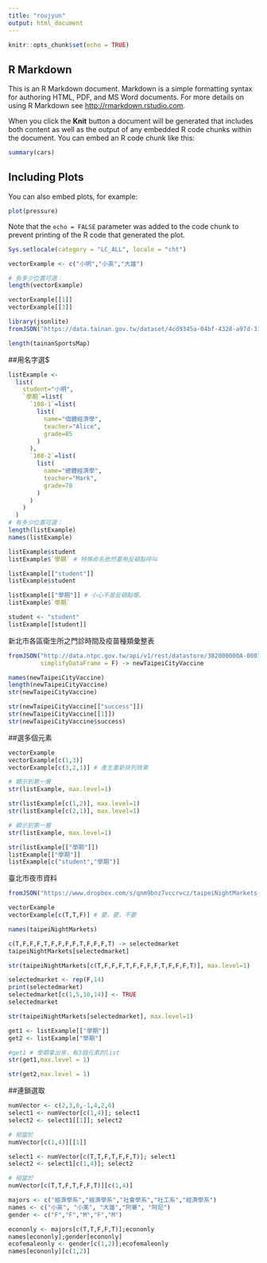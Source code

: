 ```yaml
---
title: "roujyun"
output: html_document
---
```


```r
knitr::opts_chunk$set(echo = TRUE)
```

## R Markdown

This is an R Markdown document. Markdown is a simple formatting syntax for authoring HTML, PDF, and MS Word documents. For more details on using R Markdown see <http://rmarkdown.rstudio.com>.

When you click the **Knit** button a document will be generated that includes both content as well as the output of any embedded R code chunks within the document. You can embed an R code chunk like this:

```r
summary(cars)
```

## Including Plots

You can also embed plots, for example:

```r
plot(pressure)
```

Note that the `echo = FALSE` parameter was added to the code chunk to prevent printing of the R code that generated the plot.
```r
Sys.setlocale(category = "LC_ALL", locale = "cht")
```

```r
vectorExample <- c("小明","小英","大雄")

# 有多少位置可選：
length(vectorExample)
```
```r
vectorExample[[1]]
vectorExample[[3]]
```
```r
library(jsonlite)
fromJSON("https://data.tainan.gov.tw/dataset/4cd9345a-04bf-4328-a97d-314ff78b4763/resource/afc025fc-1ef4-447c-b785-a680391d0ca1/download/tnsport2.json", simplifyDataFrame = F) -> tainanSportsMap

length(tainanSportsMap)
```
##用名字選$
```r
listExample <- 
  list(
    student="小明",
    `學期`=list(
      `108-1`=list(
        list(
          name="個體經濟學",
          teacher="Alice",
          grade=85
        )
      ),
      `108-2`=list(
        list(
          name="總體經濟學",
          teacher="Mark",
          grade=78
        )
      )
    )
  )
# 有多少位置可選：
length(listExample)
names(listExample)
```
```r
listExample$student
listExample$`學期` # 特殊命名依然要用反頓點呼叫
```
```r
listExample[["student"]]
listExample$student

listExample[["學期"]] # 小心不是反頓點喔。
listExample$`學期`
```
```r
student <- "student"
listExample[[student]]
```
新北市各區衛生所之門診時間及疫苗種類彙整表
```r
fromJSON("http://data.ntpc.gov.tw/api/v1/rest/datastore/382000000A-000157-002",
         simplifyDataFrame = F) -> newTaipeiCityVaccine
```
```r
names(newTaipeiCityVaccine)
length(newTaipeiCityVaccine)
str(newTaipeiCityVaccine)
```
```r
str(newTaipeiCityVaccine[["success"]])
str(newTaipeiCityVaccine[[1]])
str(newTaipeiCityVaccine$success)
```
##選多個元素
```r
vectorExample
vectorExample[c(1,3)]
vectorExample[c(3,2,1)] # 產生重新排列效果
```
```r
# 顯示到第一層
str(listExample, max.level=1)

str(listExample[c(1,2)], max.level=1)
str(listExample[c(2,1)], max.level=1)
```
```r
# 顯示到第一層
str(listExample, max.level=1)

str(listExample[["學期"]])
listExample[["學期"]]
listExample[c("student","學期")]
```
臺北市夜市資料
```r
fromJSON("https://www.dropbox.com/s/qnm9bnz7vccrvcz/taipeiNightMarkets.json?dl=1", simplifyDataFrame = F) -> taipeiNightMarkets
```

```r
vectorExample
vectorExample[c(T,T,F)] # 要，要，不要
```
```r
names(taipeiNightMarkets)
```
```r
c(T,F,F,F,T,F,F,F,F,T,F,F,F,T) -> selectedmarket
taipeiNightMarkets[selectedmarket]

str(taipeiNightMarkets[c(T,F,F,F,T,F,F,F,F,T,F,F,F,T)], max.level=1)
```
```r
selectedmarket <- rep(F,14)
print(selectedmarket)
selectedmarket[c(1,5,10,14)] <- TRUE
selectedmarket
```
```r
str(taipeiNightMarkets[selectedmarket], max.level=1)
```
```r
get1 <- listExample[["學期"]]
get2 <- listExample["學期"]
```
```r
#get1 # 學期拿出來，有3個元素的list
str(get1,max.level = 1)
```
```r
str(get2,max.level = 1)
```
##連鎖選取
```r
numVector <- c(2,3,6,-1,4,2,6)
select1 <- numVector[c(1,4)]; select1
select2 <- select1[[1]]; select2

# 相當於
numVector[c(1,4)][[1]]
```
```r
select1 <- numVector[c(T,T,F,T,F,F,T)]; select1
select2 <- select1[c(1,4)]; select2

# 相當於
numVector[c(T,T,F,T,F,F,T)][c(1,4)]
```
```r
majors <- c("經濟學系","經濟學系","社會學系","社工系","經濟學系")
names <- c("小英", "小美", "大雄","阿華", "阿尼")
gender <- c("F","F","M","F","M")
```
```r
econonly <- majors[c(T,T,F,F,T)];econonly
names[econonly];gender[econonly]
ecofemaleonly <- gender[c(1,2)];ecofemaleonly
names[econonly][c(1,2)]
```





